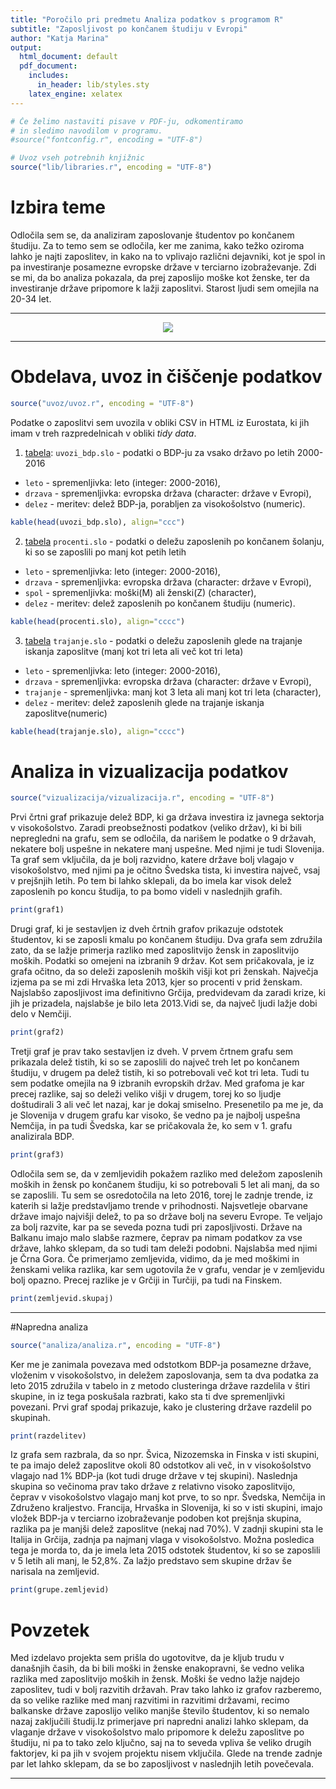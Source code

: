 ```yaml
---
title: "Poročilo pri predmetu Analiza podatkov s programom R"
subtitle: "Zaposljivost po končanem študiju v Evropi"
author: "Katja Marina"
output:
  html_document: default
  pdf_document:
    includes:
      in_header: lib/styles.sty
    latex_engine: xelatex
---
```


```r
# Če želimo nastaviti pisave v PDF-ju, odkomentiramo
# in sledimo navodilom v programu.
#source("fontconfig.r", encoding = "UTF-8")

# Uvoz vseh potrebnih knjižnic
source("lib/libraries.r", encoding = "UTF-8")
```

# Izbira teme

Odločila sem se, da analiziram zaposlovanje študentov po končanem študiju. Za to temo sem se odločila, ker me zanima, kako težko oziroma lahko je najti zaposlitev, in kako na to vplivajo različni dejavniki, kot je spol in pa investiranje posamezne evropske države v terciarno izobraževanje. Zdi se mi, da bo analiza pokazala, da prej zaposlijo moške kot ženske, ter da investiranje države pripomore k lažji zaposlitvi. Starost ljudi sem omejila na 20-34 let.

***
<center>

![](slike/zap.jpg)

</center>

***

# Obdelava, uvoz in čiščenje podatkov

```r
source("uvoz/uvoz.r", encoding = "UTF-8")
```

Podatke o zaposlitvi sem uvozila v obliki CSV in HTML iz Eurostata, ki jih imam v treh razpredelnicah v obliki *tidy data*. 

1. [tabela](http://appsso.eurostat.ec.europa.eu/nui/show.do?query=BOOKMARK_DS-471197_QID_5A0B07B7_UID_-3F171EB0&layout=TIME,C,X,0;GEO,L,Y,0;UNIT,L,Z,0;SECTOR,L,Z,1;COFOG99,L,Z,2;NA_ITEM,L,Z,3;INDICATORS,C,Z,4;&zSelection=DS-471197UNIT,MIO_EUR;DS-471197COFOG99,TOTAL;DS-471197SECTOR,S13;DS-471197INDICATORS,OBS_FLAG;DS-471197NA_ITEM,TE;&rankName1=UNIT_1_2_-1_2&rankName2=SECTOR_1_2_-1_2&rankName3=INDICATORS_1_2_-1_2&rankName4=NA-ITEM_1_2_-1_2&rankName5=COFOG99_1_2_-1_2&rankName6=TIME_1_0_0_0&rankName7=GEO_1_2_0_1&sortC=ASC_-1_FIRST&rStp=&cStp=&rDCh=&cDCh=&rDM=true&cDM=true&footnes=false&empty=false&wai=false&time_mode=FIXED&time_most_recent=false&lang=EN&cfo=%23%23%23%2C%23%23%23.%23%23%23&lang=en): 
  `uvozi_bdp.slo` - podatki o BDP-ju za vsako državo po letih 2000-2016
  - `leto` - spremenljivka: leto (integer: 2000-2016),
  - `drzava` - spremenljivka: evropska država (character: države v Evropi),
  - `delez` - meritev: delež BDP-ja, porabljen za visokošolstvo (numeric).
  
```r
kable(head(uvozi_bdp.slo), align="ccc")
```

2. [tabela](http://appsso.eurostat.ec.europa.eu/nui/show.do?dataset=edat_lfse_24&lang=en)
  `procenti.slo` - podatki o deležu zaposlenih po končanem šolanju, ki so se zaposlili po manj kot petih letih
  - `leto` - spremenljivka: leto (integer: 2000-2016),
  - `drzava` - spremenljivka: evropska država (character: države v Evropi),
  - `spol` - spremenljivka: moški(M) ali ženski(Z) (character),
  - `delez` - meritev: delež zaposlenih po končanem študiju (numeric).

```r
kable(head(procenti.slo), align="cccc")
```

3. [tabela](http://ec.europa.eu/eurostat/tgm/table.do?tab=table&init=1&language=en&pcode=tps00053&plugin=1)
  `trajanje.slo` - podatki o deležu zaposlenih glede na trajanje iskanja zaposlitve (manj kot tri leta ali več kot tri leta)
  - `leto` - spremenljivka: leto (integer: 2000-2016),
  - `drzava` - spremenljivka: evropska država (character: države v Evropi),
  - `trajanje` - spremenljivka: manj kot 3 leta ali manj kot tri leta (character),
  - `delez` - meritev: delež zaposlenih glede na trajanje iskanja zaposlitve(numeric)

```r
kable(head(trajanje.slo), align="cccc")
```


# Analiza in vizualizacija podatkov

```r
source("vizualizacija/vizualizacija.r", encoding = "UTF-8")
```
Prvi črtni graf prikazuje delež BDP, ki ga država investira iz javnega sektorja v visokošolstvo. Zaradi preobsežnosti podatkov (veliko držav), ki bi bili nepregledni na grafu, sem se odločila, da narišem le podatke o 9 državah, nekatere bolj uspešne in nekatere manj uspešne. Med njimi je tudi Slovenija. Ta graf sem vključila, da je bolj razvidno, katere države bolj vlagajo v visokošolstvo, med njimi pa je očitno Švedska tista, ki investira največ, vsaj v prejšnjih letih. Po tem bi lahko sklepali, da bo imela kar visok delež zaposlenih po koncu študija, to pa bomo videli v naslednjih grafih.

```r
print(graf1)
```

Drugi graf, ki je sestavljen iz dveh črtnih grafov prikazuje odstotek študentov, ki se zaposli kmalu po končanem študiju. Dva grafa sem združila zato, da se lažje primerja razliko med zaposlitvijo žensk in zaposlitvijo moških. Podatki so omejeni na izbranih 9 držav. Kot sem pričakovala, je iz grafa očitno, da so deleži zaposlenih moških višji kot pri ženskah. Največja izjema pa se mi zdi Hrvaška leta 2013, kjer so procenti v prid ženskam. Najslabšo zaposljivost ima definitivno Grčija, predvidevam da zaradi krize, ki jih je prizadela, najslabše je bilo leta 2013.Vidi se, da največ ljudi lažje dobi delo v Nemčiji.

```r
print(graf2)
```
Tretji graf je prav tako sestavljen iz dveh. V prvem črtnem grafu sem prikazala delež tistih, ki so se zaposlili do največ treh let po končanem študiju, v drugem pa delež tistih, ki so potrebovali več kot tri leta. Tudi tu sem podatke omejila na 9 izbranih evropskih držav. Med grafoma je kar precej razlike, saj so deleži veliko višji v drugem, torej ko so ljudje doštudirali 3 ali več let nazaj, kar je dokaj smiselno. Presenetilo pa me je, da je Slovenija v drugem grafu kar visoko, še vedno pa je najbolj uspešna Nemčija, in pa tudi Švedska, kar se pričakovala že, ko sem v 1. grafu analizirala BDP.

```r
print(graf3)
``` 


Odločila sem se, da v zemljevidih pokažem razliko med deležom zaposlenih moških in žensk po končanem študiju, ki so potrebovali 5 let ali manj, da so se zaposlili. Tu sem se osredotočila na leto 2016, torej le zadnje trende, iz katerih si lažje predstavljamo trende v prihodnosti. Najsvetleje obarvane države imajo najvišji delež, to pa so države bolj na severu Evrope. Te veljajo za bolj razvite, kar pa se seveda pozna tudi pri zaposljivosti. Države na Balkanu imajo malo slabše razmere, čeprav pa nimam podatkov za vse države, lahko sklepam, da so tudi tam deleži podobni. Najslabša med njimi je Črna Gora. Če primerjamo zemljevida, vidimo, da je med moškimi in ženskami velika razlika, kar sem ugotovila že v grafu, vendar je v zemljevidu bolj opazno. Precej razlike je v Grčiji in Turčiji, pa tudi na Finskem.

```r
print(zemljevid.skupaj)
```

***

#Napredna analiza
```r
source("analiza/analiza.r", encoding = "UTF-8")
```

Ker me je zanimala povezava med odstotkom BDP-ja posamezne države, vloženim v visokošolstvo, in deležem zaposlovanja, sem ta dva podatka za leto 2015 združila v tabelo in z metodo clusteringa države razdelila v štiri skupine, in iz tega poskušala razbrati, kako sta ti dve spremenljivki povezani. Prvi graf spodaj prikazuje, kako je clustering države razdelil po skupinah.

```r
print(razdelitev)
``` 

Iz grafa sem razbrala, da so npr. Švica, Nizozemska in Finska v isti skupini, te pa imajo delež zaposlitve okoli 80 odstotkov ali več, in v visokošolstvo vlagajo nad 1% BDP-ja (kot tudi druge države v tej skupini). Naslednja skupina so večinoma prav tako države z relativno visoko zaposlitvijo, čeprav v visokošolstvo vlagajo manj kot prve, to so npr. Švedska, Nemčija in Združeno kraljestvo. Francija, Hrvaška in Slovenija, ki so v isti skupini, imajo vložek BDP-ja v terciarno izobraževanje podoben kot prejšnja skupina, razlika pa je manjši delež zaposlitve (nekaj nad 70%). V zadnji skupini sta le Italija in Grčija, zadnja pa najmanj vlaga v visokošolstvo. Možna posledica tega je morda to, da je imela leta 2015 odstotek študentov, ki so se zaposlili v 5 letih ali manj, le 52,8%. Za lažjo predstavo sem skupine držav še narisala na zemljevid.

```r
print(grupe.zemljevid)
```

# Povzetek

Med izdelavo projekta sem prišla do ugotovitve, da je kljub trudu v današnjih časih, da bi bili moški in ženske enakopravni, še vedno velika razlika med zaposlitvijo moških in žensk. Moški še vedno lažje najdejo zaposlitev, tudi v bolj razvitih državah. Prav tako lahko iz grafov razberemo, da so velike razlike med manj razvitimi in razvitimi državami, recimo balkanske države zaposlijo veliko manjše število študentov, ki so nemalo nazaj zaključili študij.Iz primerjave pri napredni analizi lahko sklepam, da vlaganje države v visokošolstvo malo pripomore k deležu zaposlitve po študiju, ni pa to tako zelo ključno, saj na to seveda vpliva še veliko drugih faktorjev, ki pa jih v svojem projektu nisem vključila. Glede na trende zadnje par let lahko sklepam, da se bo zaposljivost v naslednjih letih povečevala.

***

